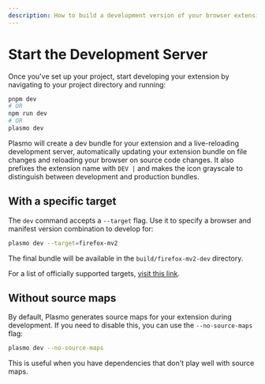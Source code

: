 ```yaml
---
description: How to build a development version of your browser extension.
---
```


# Start the Development Server

Once you've set up your project, start developing your extension by navigating to your project directory and running:

```sh
pnpm dev
# OR
npm run dev
# OR
plasmo dev
```

Plasmo will create a dev bundle for your extension and a live-reloading development server, automatically updating your extension bundle on file changes and reloading your browser on source code changes. It also prefixes the extension name with `DEV |` and makes the icon grayscale to distinguish between development and production bundles.

## With a specific target

The `dev` command accepts a `--target` flag. Use it to specify a browser and manifest version combination to develop for:

```sh
plasmo dev --target=firefox-mv2
```

The final bundle will be available in the `build/firefox-mv2-dev` directory.

For a list of officially supported targets, [visit this link](./faq#what-are-the-officially-supported-browser-targets).

## Without source maps

By default, Plasmo generates source maps for your extension during development. If you need to disable this, you can use the `--no-source-maps` flag:

```sh
plasmo dev --no-source-maps
```

This is useful when you have dependencies that don't play well with source maps.
